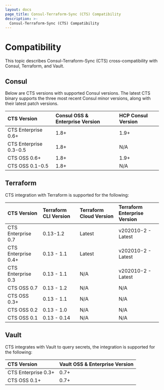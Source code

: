 ```yaml
---
layout: docs
page_title: Consul-Terraform-Sync (CTS) Compatibility
description: >-
  Consul-Terraform-Sync (CTS) Compatibility
---
```


# Compatibility

This topic describes Consul-Terraform-Sync (CTS) cross-compatibility with Consul, Terraform, and Vault.

## Consul

Below are CTS versions with supported Consul versions. The latest CTS binary supports the three most recent Consul minor versions, along with their latest patch versions.

| CTS Version            | Consul OSS & Enterprise Version | HCP Consul Version |
| :--------------------- | :------------------------------ | :----------------- |
| CTS Enterprise 0.6+    | 1.8+                            | 1.9+               |
| CTS Enterprise 0.3-0.5 | 1.8+                            | N/A                |
| CTS OSS 0.6+           | 1.8+                            | 1.9+               |
| CTS OSS 0.1-0.5        | 1.8+                            | N/A                |

## Terraform

CTS integration with Terraform is supported for the following:

| CTS Version         | Terraform CLI Version | Terraform Cloud Version | Terraform Enterprise Version |
| :------------------ | :-------------------- | :---------------------- | :--------------------------- |
| CTS Enterprise 0.7   | 0.13-1.2             | Latest                  | v202010-2 - Latest           |
| CTS Enterprise 0.4+ | 0.13 - 1.1            | Latest                  | v202010-2 - Latest           |
| CTS Enterprise 0.3  | 0.13 - 1.1            | N/A                     | v202010-2 - Latest           |
| CTS OSS 0.7         | 0.13 - 1.2            | N/A                     | N/A                          |
| CTS OSS 0.3+        | 0.13 - 1.1            | N/A                     | N/A                          |
| CTS OSS 0.2         | 0.13 - 1.0            | N/A                     | N/A                          |
| CTS OSS 0.1         | 0.13 - 0.14           | N/A                     | N/A                          |

## Vault

CTS integrates with Vault to query secrets, the integration is supported for the following:

| CTS Version         | Vault OSS & Enterprise Version |
| :------------------ | :----------------------------- |
| CTS Enterprise 0.3+ | 0.7+                           |
| CTS OSS 0.1+        | 0.7+                           |
